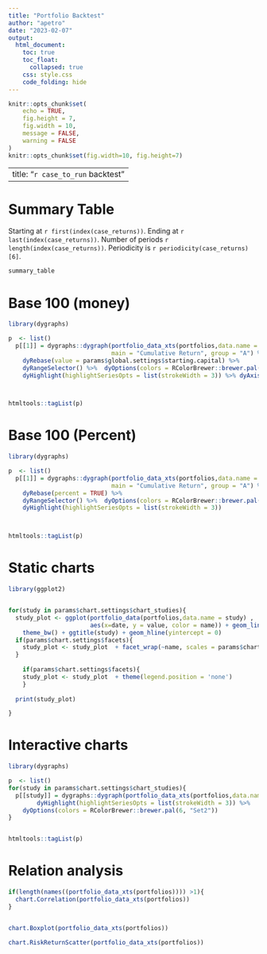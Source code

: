 ```yaml
---
title: "Portfolio Backtest"
author: "apetro"
date: "2023-02-07"
output:
  html_document:
    toc: true
    toc_float:
      collapsed: true
    css: style.css
    code_folding: hide
---
```


```r
knitr::opts_chunk$set(
	echo = TRUE,
	fig.height = 7,
	fig.width = 10,
	message = FALSE,
	warning = FALSE
)
knitr::opts_chunk$set(fig.width=10, fig.height=7)
```

---
title: "`r case_to_run` backtest"
---
# Summary Table

Starting at `r first(index(case_returns))`.
 Ending at `r last(index(case_returns))`.
 Number of periods `r length(index(case_returns))`.
 Periodicity is  `r periodicity(case_returns)[6]`.

```r

summary_table

```


# Base 100 (money)
```r
library(dygraphs)

p  <- list()
  p[[1]] = dygraphs::dygraph(portfolio_data_xts(portfolios,data.name = 'cum_return'),
                             main = "Cumulative Return", group = "A") %>% 
    dyRebase(value = params$global.settings$starting.capital) %>%
    dyRangeSelector() %>%  dyOptions(colors = RColorBrewer::brewer.pal(6, "Set2")) %>%
    dyHighlight(highlightSeriesOpts = list(strokeWidth = 3)) %>% dyAxis("y",logscale = TRUE)



htmltools::tagList(p)
```

# Base 100 (Percent)
```r
library(dygraphs)

p  <- list()
  p[[1]] = dygraphs::dygraph(portfolio_data_xts(portfolios,data.name = 'cum_return'),
                             main = "Cumulative Return", group = "A") %>% 
    dyRebase(percent = TRUE) %>%
    dyRangeSelector() %>%  dyOptions(colors = RColorBrewer::brewer.pal(6, "Set2")) %>%
    dyHighlight(highlightSeriesOpts = list(strokeWidth = 3))



htmltools::tagList(p)
```

# Static charts

```r
library(ggplot2)


for(study in params$chart.settings$chart_studies){
  study_plot <- ggplot(portfolio_data(portfolios,data.name = study) , 
                       aes(x=date, y = value, color = name)) + geom_line() +
    theme_bw() + ggtitle(study) + geom_hline(yintercept = 0) 
  if(params$chart.settings$facets){
    study_plot <- study_plot  + facet_wrap(~name, scales = params$chart.settings$facets_scales)
  }
  
    if(params$chart.settings$facets){
    study_plot <- study_plot  + theme(legend.position = 'none')
    }
  
  print(study_plot)

}

```




# Interactive charts
```r
library(dygraphs)

p  <- list()
for(study in params$chart.settings$chart_studies){
  p[[study]] = dygraphs::dygraph(portfolio_data_xts(portfolios,data.name = study),main = study, group = "A") %>%
        dyHighlight(highlightSeriesOpts = list(strokeWidth = 3)) %>%
    dyOptions(colors = RColorBrewer::brewer.pal(6, "Set2"))
}


htmltools::tagList(p)
```

# Relation analysis

```r
if(length(names((portfolio_data_xts(portfolios)))) >1){
  chart.Correlation(portfolio_data_xts(portfolios)) 
}


chart.Boxplot(portfolio_data_xts(portfolios))

chart.RiskReturnScatter(portfolio_data_xts(portfolios))
```

